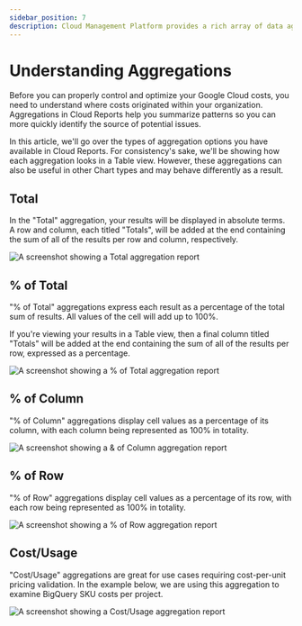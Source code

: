 ```yaml
---
sidebar_position: 7
description: Cloud Management Platform provides a rich array of data aggregation functions, useful for various cost or spend analysis tasks.
---
```


# Understanding Aggregations

Before you can properly control and optimize your Google Cloud costs, you need to understand where costs originated within your organization. Aggregations in Cloud Reports help you summarize patterns so you can more quickly identify the source of potential issues.

In this article, we'll go over the types of aggregation options you have available in Cloud Reports. For consistency's sake, we'll be showing how each aggregation looks in a Table view. However, these aggregations can also be useful in other Chart types and may behave differently as a result.

## Total

In the "Total" aggregation, your results will be displayed in absolute terms. A row and column, each titled "Totals", will be added at the end containing the sum of all of the results per row and column, respectively.

![A screenshot showing a Total aggregation report](../../static/img/docs/cmp-report-aggregation-total.png)

## % of Total

"% of Total" aggregations express each result as a percentage of the total sum of results. All values of the cell will add up to 100%.

If you're viewing your results in a Table view, then a final column titled "Totals" will be added at the end containing the sum of all of the results per row, expressed as a percentage.

![A screenshot showing a % of Total aggregation report](../../static/img/docs/cmp-report-aggregation-pct-total.png)

## % of Column

"% of Column" aggregations display cell values as a percentage of its column, with each column being represented as 100% in totality.

![A screenshot showing a & of Column aggregation report](../../static/img/docs/cmp-report-aggregation-pct-col.png)

## % of Row

"% of Row" aggregations display cell values as a percentage of its row, with each row being represented as 100% in totality.

![A screenshot showing a % of Row aggregation report](../../static/img/docs/cmp-report-aggregation-pct-row.png)

## Cost/Usage

"Cost/Usage" aggregations are great for use cases requiring cost-per-unit pricing validation. In the example below, we are using this aggregation to examine BigQuery SKU costs per project.

![A screenshot showing a Cost/Usage aggregation report](../../static/img/docs/cmp-report-aggregation-unit-cost.png)
